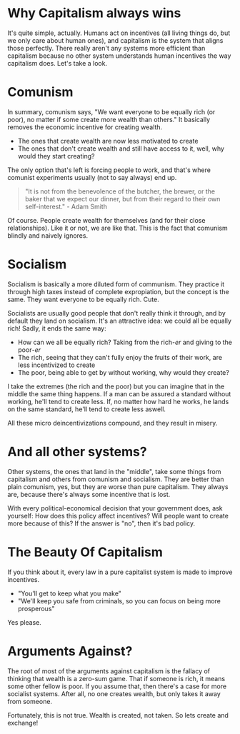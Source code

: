 
# Why Capitalism always wins

It's quite simple, actually. Humans act on incentives (all living things do, but we only care about human ones), and capitalism is the system that aligns those perfectly. There really aren't any systems more efficient than capitalism because no other system understands human incentives the way capitalism does. Let's take a look.

# Comunism

In summary, comunism says, "We want everyone to be equally rich (or poor), no matter if some create more wealth than others." It basically removes the economic incentive for creating wealth. 

- The ones that create wealth are now less motivated to create
- The ones that don't create wealth and still have access to it, well, why would they start creating?

The only option that's left is forcing people to work, and that's where comunist experiments usually (not to say always) end up.

> "It is not from the benevolence of the butcher, the brewer, or the baker that we expect our dinner, but from their regard to their own self-interest." - Adam Smith

Of course. People create wealth for themselves (and for their close relationships). Like it or not, we are like that. This is the fact that comunism blindly and naively ignores.

# Socialism

Socialism is basically a more diluted form of communism. They practice it through high taxes instead of complete expropiation, but the concept is the same. They want everyone to be equally rich. Cute.

Socialists are usually good people that don't really think it through, and by default they land on socialism. It's an attractive idea: we could all be equally rich! Sadly, it ends the same way: 

- How can we all be equally rich? Taking from the rich<i>-er</i> and giving to the poor<i>-er</i>
- The rich, seeing that they can't fully enjoy the fruits of their work, are less incentivized to create
- The poor, being able to get by without working, why would they create?

I take the extremes (the rich and the poor) but you can imagine that in the middle the same thing happens. If a man can be assured a standard without working, he'll tend to create less. If, no matter how hard he works, he lands on the same standard, he'll tend to create less aswell.

All these micro deincentivizations compound, and they result in misery.

# And all other systems?

Other systems, the ones that land in the "middle", take some things from capitalism and others from comunism and socialism. They are better than plain comunism, yes, but they are worse than pure capitalism. They always are, because there's always some incentive that is lost.

With every political-economical decision that your government does, ask yourself: How does this policy affect incentives? Will people want to create more because of this? If the answer is "no", then it's bad policy.

# The Beauty Of Capitalism

If you think about it, every law in a pure capitalist system is made to improve incentives. 

- "You'll get to keep what you make"
- "We'll keep you safe from criminals, so you can focus on being more prosperous"

Yes please.

# Arguments Against?

The root of most of the arguments against capitalism is the fallacy of thinking that wealth is a zero-sum game. That if someone is rich, it means some other fellow is poor. If you assume that, then there's a case for more socialist systems. After all, no one creates wealth, but only takes it away from someone.

Fortunately, this is not true. Wealth is created, not taken. So lets create and exchange!

<footer title="Why Capitalism always wins" />
